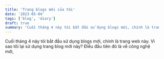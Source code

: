 ```yaml
---
title: 'Trang blogs mới của tôi'
date: '2023-05-04'
tags: ['blog', 'diary']
draft: true
summary: 'Cuối tháng 4 này tôi bắt đầu sử dụng blogs mới, chính là trang web này. Vì sao tôi lại sử dụng trang blog mới này?'
---
```


Cuối tháng 4 này tôi bắt đầu sử dụng blogs mới, chính là trang web này. Vì sao tôi lại sử dụng trang blog mới này? Điều đầu tiên đó là về công nghệ mới, 